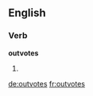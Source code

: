 ==English==

===Verb===
'''outvotes'''

# {{en-third-person singular of|outvote}}

[[de:outvotes]]
[[fr:outvotes]]